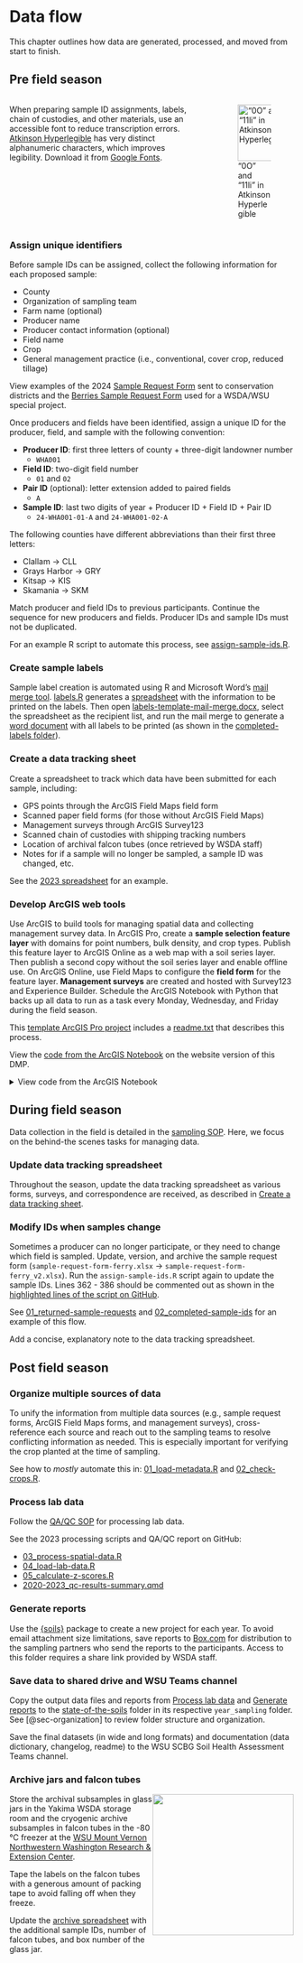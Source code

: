 # Data flow {#sec-flow}

 This chapter outlines how data are generated, processed, and moved from start to finish.

## Pre field season

:::: {.columns}

::: {.column width="68%"}
When preparing sample ID assignments, labels, chain of custodies, and other materials, use an accessible font to reduce transcription errors. [Atkinson Hyperlegible](https://brailleinstitute.org/freefont) has very distinct alphanumeric characters, which improves legibility. Download it from [Google Fonts](https://fonts.google.com/specimen/Atkinson+Hyperlegible).
:::

::: {.column width="2%"}
:::

::: {.column width="30%"}
!["0O" and "11li" in Atkinson Hyperlegible](images/atkinson-hyperlegible.png){width="100px"}
:::

::::

### Assign unique identifiers

Before sample IDs can be assigned, collect the following information for each proposed sample:

-   County
-   Organization of sampling team
-   Farm name (optional)
-   Producer name
-   Producer contact information (optional)
-   Field name
-   Crop
-   General management practice (i.e., conventional, cover crop, reduced tillage)

View examples of the 2024 [Sample Request Form](Y:/NRAS/soil-health-initiative/state-of-the-soils/2024_sampling/sample-id-assignments/sample-request-form.xlsx) sent to conservation districts and the [Berries Sample Request Form](Y:/NRAS/soil-health-initiative/state-of-the-soils/2023_sampling/sample-id-assignments/berries/sample-request-form-berries.xlsx) used for a WSDA/WSU special project.

Once producers and fields have been identified, assign a unique ID for the producer, field, and sample with the following convention:

-   **Producer ID**: first three letters of county + three-digit landowner number
    -   `WHA001`
-   **Field ID**: two-digit field number
    -   `01` and `02`
-   **Pair ID** (optional): letter extension added to paired fields
    -   `A`
-   **Sample ID**: last two digits of year + Producer ID + Field ID + Pair ID
    -   `24-WHA001-01-A` and `24-WHA001-02-A`

The following counties have different abbreviations than their first three letters:

-   Clallam → CLL
-   Grays Harbor → GRY
-   Kitsap → KIS
-   Skamania → SKM

Match producer and field IDs to previous participants. Continue the sequence for new producers and fields. Producer IDs and sample IDs must not be duplicated.

For an example R script to automate this process, see [assign-sample-ids.R](Y:/NRAS/soil-health-initiative/state-of-the-soils/2023_sampling/sample-id-assignments/assign-sample-ids.R).

### Create sample labels

Sample label creation is automated using R and Microsoft Word's [mail merge tool](https://support.microsoft.com/en-us/topic/how-to-use-the-mail-merge-feature-in-word-to-create-and-to-print-form-letters-that-use-the-data-from-an-excel-worksheet-d8709e29-c106-2348-7e38-13eecc338679). [labels.R](Y:/NRAS/soil-health-initiative/state-of-the-soils/2023_sampling/labels/labels.R) generates a [spreadsheet](Y:/NRAS/soil-health-initiative/state-of-the-soils/2023_sampling/labels/combined-labels.xlsx) with the information to be printed on the labels. Then open [labels-template-mail-merge.docx](Y:/NRAS/soil-health-initiative/state-of-the-soils/2023_sampling/labels/labels-template-mail-merge.docx), select the spreadsheet as the recipient list, and run the mail merge to generate a [word document](Y:/NRAS/soil-health-initiative/state-of-the-soils/2023_sampling/labels/all-labels-combined.docx) with all labels to be printed (as shown in the [completed-labels folder](Y:/NRAS/soil-health-initiative/state-of-the-soils/2023_sampling/labels/completed-labels)).

### Create a data tracking sheet

Create a spreadsheet to track which data have been submitted for each sample, including:

-   GPS points through the ArcGIS Field Maps field form
-   Scanned paper field forms (for those without ArcGIS Field Maps)
-   Management surveys through ArcGIS Survey123
-   Scanned chain of custodies with shipping tracking numbers
-   Location of archival falcon tubes (once retrieved by WSDA staff)
-   Notes for if a sample will no longer be sampled, a sample ID was changed, etc.

See the [2023 spreadsheet](Y:/NRAS/soil-health-initiative/state-of-the-soils/2023_sampling/2023_data-tracking.xlsx) for an example.

### Develop ArcGIS web tools

Use ArcGIS to build tools for managing spatial data and collecting management survey data. In ArcGIS Pro, create a **sample selection feature layer** with domains for point numbers, bulk density, and crop types. Publish this feature layer to ArcGIS Online as a web map with a soil series layer. Then publish a second copy without the soil series layer and enable offline use. On ArcGIS Online, use Field Maps to configure the **field form** for the feature layer. **Management surveys** are created and hosted with Survey123 and Experience Builder. Schedule the ArcGIS Notebook with Python that backs up all data to run as a task every Monday, Wednesday, and Friday during the field season.

This [template ArcGIS Pro project](K:/NRAS/Arc_Data/soil-health/washi-gis-projects/template-soil-sample-points) includes a [readme.txt](K:/NRAS/Arc_Data/soil-health/washi-gis-projects/template-soil-sample-points/readme.txt) that describes this process.

::: {.content-visible when-format="docx"}
View the [code from the ArcGIS Notebook](https://wa-department-of-agriculture.github.io/washi-dmp/flow.html#develop-arcgis-web-tools) on the website version of this DMP.
:::

::: {.content-visible when-format="html"}
<details>

<summary>View code from the ArcGIS Notebook</summary>

``` python
import arcgis
from arcgis.gis import GIS
import datetime as dt
from datetime import timezone, timedelta
gis = GIS("home")

folder_path = '/arcgis/home/backups/2023/points'
title = "2023*"
owner = "jryan_NRAS"
items = gis.content.search(query = "title:" + title + " AND owner:" + owner,
                          item_type='Feature Layer')
print(str(len(items)) + " items will be backed up to " + folder_path +". See the list below:")
items

def download_as_fgdb(item_list, backup_location):
    for item in item_list:
        try:
            if 'View Service' in item.typeKeywords:
                print(item.title + " is view, not downloading")
            else: 
                print("Downloading " + item.title)
                version = dt.datetime.now(timezone(timedelta(hours=-8))).strftime("%Y-%m-%d")
                result = item.export(item.title + "_" + version, "File Geodatabase")
                result.download(backup_location)
                result.delete()
                print("Successfully downloaded " + item.title)
        except:
            print("An error occurred downloading " + item.title)
    print("The function has completed")

download_as_fgdb(items, folder_path)

folder_path = '/arcgis/home/backups/2023/surveys'
title = "2023 * Survey* Production"
owner = "dgelardi_NRAS"
items = gis.content.search(query = "title:" + title + " AND owner:" + owner,
                          item_type='Feature Layer')
print(str(len(items)) + " items will be backed up to " + folder_path +". See the list below:")
items

def download_as_fgdb(item_list, backup_location):
    for item in item_list:
        try:
            if 'View Service' in item.typeKeywords:
                print(item.title + " is view, not downloading")
            else: 
                print("Downloading " + item.title)
                version = dt.datetime.now(timezone(timedelta(hours=-8))).strftime("%Y-%m-%d")
                result = item.export(item.title + "_" + version, "CSV")
                result.download(backup_location)
                result.delete()
                print("Successfully downloaded " + item.title)
        except:
            print("An error occurred downloading " + item.title)
    print("The function has completed")

download_as_fgdb(items, folder_path)
```

</details>
:::

## During field season

Data collection in the field is detailed in the [sampling SOP](Y:/NRAS/soil-health-initiative/state-of-the-soils/sop/sampling). Here, we focus on the behind-the scenes tasks for managing data.

### Update data tracking spreadsheet

Throughout the season, update the data tracking spreadsheet as various forms, surveys, and correspondence are received, as described in [Create a data tracking sheet].

### Modify IDs when samples change

Sometimes a producer can no longer participate, or they need to change which field is sampled. Update, version, and archive the sample request form (`sample-request-form-ferry.xlsx` → `sample-request-form-ferry_v2.xlsx`). Run the `assign-sample-ids.R` script again to update the sample IDs. Lines 362 - 386 should be commented out as shown in the [highlighted lines of the script on GitHub](https://github.com/WA-Department-of-Agriculture/washi-sos/blob/c9bd0a8d7e00371ca33e7216a1b004442e7e9cf3/2023/R/assign_sample_ids.R#L362-L386). 

See [01_returned-sample-requests](Y:/NRAS/soil-health-initiative/state-of-the-soils/2023_sampling/sample-id-assignments/01_returned-sample-requests) and [02_completed-sample-ids](Y:/NRAS/soil-health-initiative/state-of-the-soils/2023_sampling/sample-id-assignments/02_completed-sample-ids) for an example of this flow.

Add a concise, explanatory note to the data tracking spreadsheet.

## Post field season

### Organize multiple sources of data

To unify the information from multiple data sources (e.g., sample request forms, ArcGIS Field Maps forms, and management surveys), cross-reference each source and reach out to the sampling teams to resolve conflicting information as needed. This is especially important for verifying the crop planted at the time of sampling.

See how to *mostly* automate this in: [01_load-metadata.R](https://github.com/WA-Department-of-Agriculture/washi-sos/blob/main/2023/R/01_load-metadata.R) and [02_check-crops.R](https://github.com/WA-Department-of-Agriculture/washi-sos/blob/main/2023/R/02_check-crops.R).

### Process lab data

Follow the [QA/QC SOP](Y:/NRAS/soil-health-initiative/state-of-the-soils/sop/qc/washi-qc-sop.docx) for processing lab data.

See the 2023 processing scripts and QA/QC report on GitHub:

-   [03_process-spatial-data.R](https://github.com/WA-Department-of-Agriculture/washi-sos/blob/main/2023/R/03_process-spatial-data.R)
-   [04_load-lab-data.R](https://github.com/WA-Department-of-Agriculture/washi-sos/blob/main/2023/R/04_load-lab-data.R)
-   [05_calculate-z-scores.R](https://github.com/WA-Department-of-Agriculture/washi-sos/blob/main/2023/R/05_calculate-z-scores.R)
-   [2020-2023_qc-results-summary.qmd](https://github.com/WA-Department-of-Agriculture/washi-sos/blob/main/2023/reports/2020-2023_QCresultsSummary.qmd)

### Generate reports

Use the [{soils}](https://github.com/WA-Department-of-Agriculture/soils) package to create a new project for each year. To avoid email attachment size limitations, save reports to [Box.com](https://agriculture.app.box.com/folder/136923153810?s=l3q9zq2p4yv38891d3q3753ybs6t0lec) for distribution to the sampling partners who send the reports to the participants. Access to this folder requires a share link provided by WSDA staff.

### Save data to shared drive and WSU Teams channel

Copy the output data files and reports from [Process lab data] and [Generate reports] to the [state-of-the-soils](Y:/NRAS/soil-health-initiative/state-of-the-soils) folder in its respective `year_sampling` folder. See [@sec-organization] to review folder structure and organization.

Save the final datasets (in wide and long formats) and documentation (data dictionary, changelog, readme) to the WSU SCBG Soil Health Assessment Teams channel.

### Archive jars and falcon tubes

![](images/cryo-labels.jpg){style="float:right" width=250 fig-alt="Falcon tubes from a -80 °C freezer with the labels starting to peel off."}Store the archival subsamples in glass jars in the Yakima WSDA storage room and the cryogenic archive subsamples in falcon tubes in the -80 °C freezer at the [WSU Mount Vernon Northwestern Washington Research & Extension Center](https://mtvernon.wsu.edu/).

Tape the labels on the falcon tubes with a generous amount of packing tape to avoid falling off when they freeze.

Update the [archive spreadsheet](Y:/NRAS/soil-health-initiative/state-of-the-soils/archived-sample-inventory.xlsx) with the additional sample IDs, number of falcon tubes, and box number of the glass jar.


